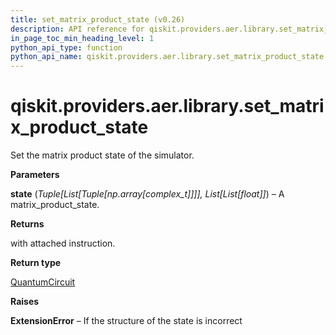 ```yaml
---
title: set_matrix_product_state (v0.26)
description: API reference for qiskit.providers.aer.library.set_matrix_product_state in qiskit v0.26
in_page_toc_min_heading_level: 1
python_api_type: function
python_api_name: qiskit.providers.aer.library.set_matrix_product_state
---
```


<span id="qiskit-providers-aer-library-set-matrix-product-state" />

# qiskit.providers.aer.library.set\_matrix\_product\_state

<Function id="qiskit.providers.aer.library.set_matrix_product_state" isDedicatedPage={true} github="https://github.com/qiskit/qiskit-aer/tree/stable/0.8/qiskit/providers/aer/library/set_instructions/set_matrix_product_state.py" signature="set_matrix_product_state(self, state)">
  Set the matrix product state of the simulator.

  **Parameters**

  **state** (*Tuple\[List\[Tuple\[np.array\[complex\_t]]]], List\[List\[float]]*) – A matrix\_product\_state.

  **Returns**

  with attached instruction.

  **Return type**

  [QuantumCircuit](qiskit.circuit.QuantumCircuit "qiskit.circuit.QuantumCircuit")

  **Raises**

  **ExtensionError** – If the structure of the state is incorrect
</Function>

